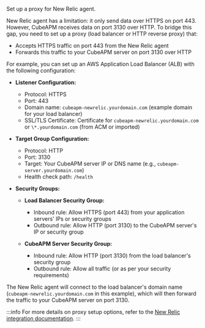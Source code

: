Set up a proxy for New Relic agent.

New Relic agent has a limitation: it only send data over HTTPS on port 443. However, CubeAPM receives data on port 3130 over HTTP. To bridge this gap, you need to set up a proxy (load balancer or HTTP reverse proxy) that:

- Accepts HTTPS traffic on port 443 from the New Relic agent
- Forwards this traffic to your CubeAPM server on port 3130 over HTTP

For example, you can set up an AWS Application Load Balancer (ALB) with the following configuration:

- **Listener Configuration:**

  - Protocol: HTTPS
  - Port: 443
  - Domain name: `cubeapm-newrelic.yourdomain.com` (example domain for your load balancer)
  - SSL/TLS Certificate: Certificate for `cubeapm-newrelic.yourdomain.com` or `\*.yourdomain.com` (from ACM or imported)

- **Target Group Configuration:**

  - Protocol: HTTP
  - Port: 3130
  - Target: Your CubeAPM server IP or DNS name (e.g., `cubeapm-server.yourdomain.com`)
  - Health check path: `/health`

- **Security Groups:**

  - **Load Balancer Security Group:**

    - Inbound rule: Allow HTTPS (port 443) from your application servers' IPs or security groups
    - Outbound rule: Allow HTTP (port 3130) to the CubeAPM server's IP or security group

  - **CubeAPM Server Security Group:**
    - Inbound rule: Allow HTTP (port 3130) from the load balancer's security group
    - Outbound rule: Allow all traffic (or as per your security requirements)

The New Relic agent will connect to the load balancer's domain name (`cubeapm-newrelic.yourdomain.com` in this example), which will then forward the traffic to your CubeAPM server on port 3130.

:::info
For more details on proxy setup options, refer to the [New Relic integration documentation](docs/instrumentation/newrelic/newrelic.md).
:::

